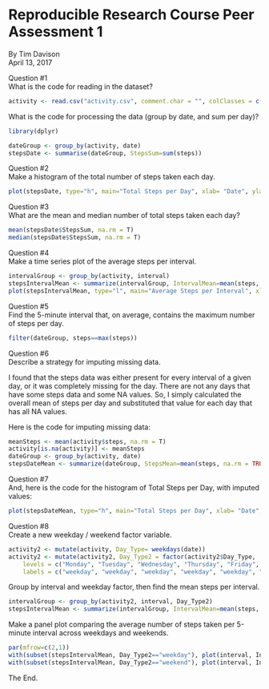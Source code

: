 Reproducible Research Course Peer Assessment 1  
===============================================  

By Tim Davison  
April 13, 2017  

Question #1  
What is the code for reading in the dataset?    
```r
activity <- read.csv("activity.csv", comment.char = "", colClasses = c("integer", "Date", "integer"))
```
What is the code for processing the data (group by date, and sum per day)?    
```r
library(dplyr)
```  

```r
dateGroup <- group_by(activity, date)
stepsDate <- summarise(dateGroup, StepsSum=sum(steps))
```
Question #2  
Make a histogram of the total number of steps taken each day.  
```r
plot(stepsDate, type="h", main="Total Steps per Day", xlab= "Date", ylab="Steps")
```  

Question #3  
What are the mean and median number of total steps taken each day?  
```r
mean(stepsDate$StepsSum, na.rm = T)
median(stepsDate$StepsSum, na.rm = T)
```
Question #4  
Make a time series plot of the average steps per interval.  
```r
intervalGroup <- group_by(activity, interval)
stepsIntervalMean <- summarize(intervalGroup, IntervalMean=mean(steps, na.rm = TRUE))
plot(stepsIntervalMean, type="l", main="Average Steps per Interval", xlab= "Interval", ylab="Steps")
```  

Question #5  
Find the 5-minute interval that, on average, contains the maximum number of steps per day.  
```r
filter(dateGroup, steps==max(steps))
```  

Question #6  
Describe a strategy for imputing missing data.  
  
I found that the steps data was either present for every interval of a given day, or it was completely missing for the day. There are not any days that have some steps data and some NA values. So, I simply calculated the overall mean of steps per day and substituted that value for each day that has all NA values.  

Here is the code for imputing missing data:  
```r
meanSteps <- mean(activity$steps, na.rm = T)
activity[is.na(activity)] <- meanSteps
dateGroup <- group_by(activity, date)
stepsDateMean <- summarize(dateGroup, StepsMean=mean(steps, na.rm = TRUE))
```

Question #7  
And, here is the code for the histogram of Total Steps per Day, with imputed values:  
```r
plot(stepsDateMean, type="h", main="Total Steps per Day", xlab= "Date", ylab="Steps")
```

Question #8  
Create a new weekday / weekend factor variable.  
```r
activity2 <- mutate(activity, Day_Type= weekdays(date))
activity2 <- mutate(activity2, Day_Type2 = factor(activity2$Day_Type, 
    levels = c("Monday", "Tuesday", "Wednesday", "Thursday", "Friday", "Saturday", "Sunday"), 
    labels = c("weekday", "weekday", "weekday", "weekday", "weekday", "weekend", "weekend")))
```
Group by interval and weekday factor, then find the mean steps per interval.  
```r
intervalGroup <- group_by(activity2, interval, Day_Type2)
stepsIntervalMean <- summarize(intervalGroup, IntervalMean=mean(steps, na.rm = TRUE))
```  
Make a panel plot comparing the average number of steps taken per 5-minute interval across weekdays and weekends.  
```r
par(mfrow=c(2,1))
with(subset(stepsIntervalMean, Day_Type2=="weekday"), plot(interval, IntervalMean, type="l", main="Weekday", xlab= "Interval", ylab="Steps"))
with(subset(stepsIntervalMean, Day_Type2=="weekend"), plot(interval, IntervalMean, type="l", main="Weekend", xlab= "Interval", ylab="Steps"))
```

The End.  

